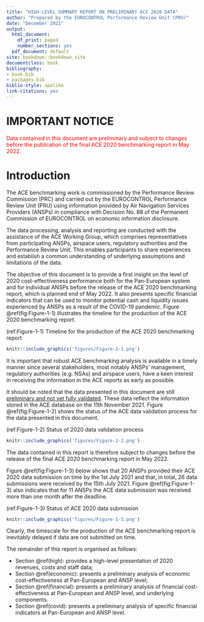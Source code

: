 ```yaml
---
title: "HIGH-LEVEL SUMMARY REPORT ON PRELIMINARY ACE 2020 DATA"
author: "Prepared by the EUROCONTROL Performance Review Unit (PRU)"
date: "December 2021"
output:
  html_document:
    df_print: paged
    number_sections: yes
  pdf_document: default
site: bookdown::bookdown_site
documentclass: book
bibliography:
- book.bib
- packages.bib
biblio-style: apalike
link-citations: yes
---
```


# IMPORTANT NOTICE {.unnumbered}

[Data contained in this document are preliminary and subject to changes before the publication of the final ACE 2020 benchmarking report in May 2022.]{style="color: red;"}

# Introduction {#Intro}

The ACE benchmarking work is commissioned by the Performance Review Commission (PRC) and carried out by the EUROCONTROL Performance Review Unit (PRU) using information provided by Air Navigation Services Providers (ANSPs) in compliance with Decision No. 88 of the Permanent Commission of EUROCONTROL on economic information disclosure.

The data processing, analysis and reporting are conducted with the assistance of the ACE Working Group, which comprises representatives from participating ANSPs, airspace users, regulatory authorities and the Performance Review Unit. This enables participants to share experiences and establish a common understanding of underlying assumptions and limitations of the data.

The objective of this document is to provide a first insight on the level of 2020 cost-effectiveness performance both for the Pan-European system and for individual ANSPs before the release of the ACE 2020 benchmarking report, which is planned end of May 2022. It also presents specific financial indicators that can be used to monitor potential cash and liquidity issues experienced by ANSPs as a result of the COVID-19 pandemic. Figure \@ref(fig:Figure-1-1) illustrates the timeline for the production of the ACE 2020 benchmarking report.

(ref:Figure-1-1) Timeline for the production of the ACE 2020 benchmarking report

```r
knitr::include_graphics('figures/Figure-1-1.png')
```

It is important that robust ACE benchmarking analysis is available in a timely manner since several stakeholders, most notably ANSPs' management, regulatory authorities (e.g. NSAs) and airspace users, have a keen interest in receiving the information in the ACE reports as early as possible.

It should be noted that the data presented in this document are still [preliminary and not yet fully validated]{.ul}. These data reflect the information stored in the ACE database on the 11th November 2021. Figure \@ref(fig:Figure-1-2) shows the status of the ACE data validation process for the data presented in this document.

(ref:Figure-1-2) Status of 2020 data validation process

```r
knitr::include_graphics('figures/Figure-1-2.png')
```

The data contained in this report is therefore subject to changes before the release of the final ACE 2020 benchmarking report in May 2022.

Figure \@ref(fig:Figure-1-3) below shows that 20 ANSPs provided their ACE 2020 data submission on time by the 1st July 2021 and that, in total, 26 data submissions were received by the 15th July 2021. Figure \@ref(fig:Figure-1-3) also indicates that for 11 ANSPs the ACE data submission was received more than one month after the deadline.

(ref:Figure-1-3) Status of ACE 2020 data submission

```r
knitr::include_graphics('figures/Figure-1-3.png')

```

Clearly, the timescale for the production of the ACE benchmarking report is inevitably delayed if data are not submitted on time.

The remainder of this report is organised as follows:

-   Section \@ref(high): provides a high-level presentation of 2020 revenues, costs and staff data;
-   Section \@ref(economic): presents a preliminary analysis of economic cost-effectiveness at Pan-European and ANSP level;
-   Section \@ref(financial): presents a preliminary analysis of financial cost-effectiveness at Pan-European and ANSP level, and underlying components.
-   Section \@ref(covid): presents a preliminary analysis of specific financial indicators at Pan-European and ANSP level.
